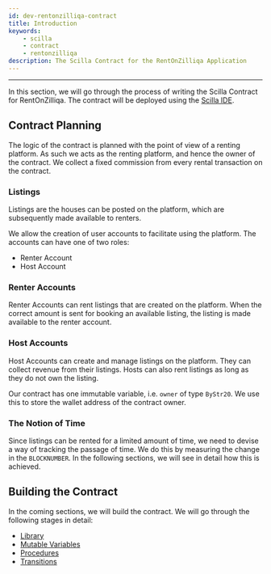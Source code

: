 ```yaml
---
id: dev-rentonzilliqa-contract
title: Introduction
keywords:
    - scilla
    - contract
    - rentonzilliqa
description: The Scilla Contract for the RentOnZilliqa Application
---
```


---

In this section, we will go through the process of writing the Scilla Contract for RentOnZilliqa. The contract will be deployed using the [Scilla IDE](https://ide.zilliqa.com).

## Contract Planning

The logic of the contract is planned with the point of view of a renting platform. As such we acts as the renting platform, and hence the owner of the contract. We collect a fixed commission from every rental transaction on the contract.

### Listings

Listings are the houses can be posted on the platform, which are subsequently made available to renters.

We allow the creation of user accounts to facilitate using the platform. The accounts can have one of two roles:

-   Renter Account
-   Host Account

### Renter Accounts

Renter Accounts can rent listings that are created on the platform. When the correct amount is sent for booking an available listing, the listing is made available to the renter account.

### Host Accounts

Host Accounts can create and manage listings on the platform. They can collect revenue from their listings. Hosts can also rent listings as long as they do not own the listing.

Our contract has one immutable variable, i.e. `owner` of type `ByStr20`. We use this to store the wallet address of the contract owner.

### The Notion of Time

Since listings can be rented for a limited amount of time, we need to devise a way of tracking the passage of time. We do this by measuring the change in the `BLOCKNUMBER`. In the following sections, we will see in detail how this is achieved.

## Building the Contract

In the coming sections, we will build the contract. We will go through the following stages in detail:

-   [Library](dev-rentonzilliqa-library.md)
-   [Mutable Variables](dev-rentonzilliqa-mutable-variables.md)
-   [Procedures](dev-rentonzilliqa-procedures.md)
-   [Transitions](dev-rentonzilliqa-transitions.md)
